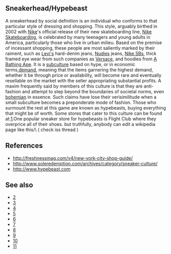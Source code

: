 == Sneakerhead/Hypebeast ==

A sneakerhead by social definition is an individual who conforms to that particular style of dressing and shopping. This style, arguably birthed in 2002 with [[Nike, Inc.|Nike]]'s official release of their new skateboarding line, [[Nike Skateboarding]], is celebrated by many teenagers and young adults in America, particularly those who live in urban milieu. Based on the premise of incessant shopping, these people are most saliently marked by their raiment, such as [[Levi's]] hard-denim jeans, [[Nudies]] jeans, [[Nike SB]]s, thick framed eye wear from such companies as [[Versace]], and hoodies from [[A Bathing Ape]]. It is a [[subculture]] based on hype, or in economic terms,[[demand]], meaning that the items garnering the highest demand, whether it be through price or availability, will become rare and eventually resellable on the market with the seller appropriating substantial profits. A maxim frequently said by members of this culture is that they are anti-fashion and attempt to step beyond the boundaries of societal norms, even [[bohemian]] in essence. Such claims have lose their verisimilitude when a small subculture becomes a preponderate mode of fashion. Those who surmount the rest at this game are known as hypebeasts, buying everything that might be of worth. Some stores that cater to this culture can be found at:[http://freshnessmag.com/v4/new-york-city-shop-guide/].One popular sneaker store for hypebeasts is Flight Club where they overprice all of their shoes.
but truthfully, anybody can edit a wikipedia page like this/\ ( check iss thread )
==References==
*http://freshnessmag.com/v4/new-york-city-shop-guide/
*http://www.soleredemption.com/archives/category/sneaker-culture/
*http://www.hypebeast.com

== See also ==
*[http://freshnessmag.com/v4/]
*[http://www.nike.com/nikeskateboarding/v2/main.html]
*[http://www.hypebeast.com/]
*[http://www.flightclubny.com/index.php?fc=ny]
*[http://pickyourshoes.com/]
*[http://23isback.com/]
*[http://www.issforums.com/forums/]
*[http://niketalk.com/]
*[http://www.conceptshop.com.hk/AboutUs.jsp]
*[http://www.sneaker-websites.com/sneaker-blog/hypebeast-fashion-sneaker-website/]
{{Uncategorized|date=April 2007}}